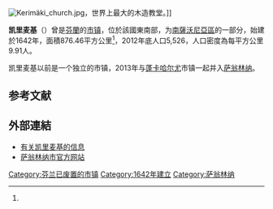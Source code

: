 {{expand|time=2013-10-04T07:06:24+00:00}}
[[Image:Kerimäki_church.jpg|right]]，世界上最大的木造教堂。]]

'''凯里麦基'''（{{lang-fi|Kerimäki}}）曾是[[芬蘭|芬蘭]]的[[芬兰市镇|市镇]]，位於該國東南部，为[[南薩沃尼亞區|南薩沃尼亞區]]的一部分，始建於1642年，面積876.46平方公里<ref name="面积"/>，2012年底人口5,526，人口密度為每平方公里9.91人。

凯里麦基以前是一个独立的市镇，2013年与[[蓬卡哈尔尤|蓬卡哈尔尤]]市镇一起并入[[萨翁林纳|萨翁林纳]]。

== 参考文献 ==
{{Reflist|refs=
<ref name="面积">{{cite web | url = http://www.maanmittauslaitos.fi/tilastot | title = Vuositilastot | author =  | quote = Pinta-alat kunnittain 1.1.2012 | format =  | language = fi | publisher = Maanmittauslaitos（芬兰测绘局） | date =  | accessdate = 2016年6月2日 | archive-date = 2017年2月28日 | archive-url = https://web.archive.org/web/20170228235859/http://www.maanmittauslaitos.fi/tilastot | dead-url = no }}</ref>
}}

==外部連結==
*[http://www.kerimaki.fi/ 有关凯里麦基的信息]{{Wayback|url=http://www.kerimaki.fi/ |date=20130603074206 }} {{fi icon}}
*[http://www.savonlinna.fi/ 萨翁林纳市官方网站]{{Wayback|url=http://www.savonlinna.fi/ |date=20160614115225 }} {{fi icon}}

{{Finland-geo-stub}}
[[Category:芬兰已废置的市镇|Category:芬兰已废置的市镇]]
[[Category:1642年建立|Category:1642年建立]]
[[Category:萨翁林纳|Category:萨翁林纳]]